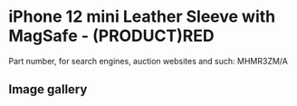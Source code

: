 
# iPhone 12 mini Leather Sleeve with MagSafe - (PRODUCT)RED

Part number, for search engines, auction websites and such: MHMR3ZM/A

## Image gallery

<div style={{ width: "768px" }}>
  <GalleryComponent
    images={[
      {
        original: "/everysource/MHMR3.webp",
        thumbnail: "/everypreview/MHMR3.webp",
      },
      {
        original: "/everysource/MHMR3_AV1.webp",
        thumbnail: "/everypreview/MHMR3_AV1.webp",
      }
    ]}
  />
</div>